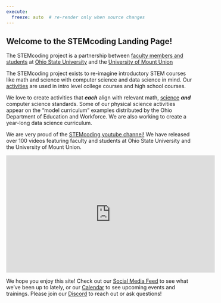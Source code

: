 ```yaml
---
execute:
  freeze: auto  # re-render only when source changes
---
```


## Welcome to the STEMcoding Landing Page!

The STEMcoding project is a partnership between [faculty members and students](people.qmd) at [Ohio State University](http://osu.edu) and the [University of Mount Union](http://mountunion.edu)

The STEMcoding project exists to re-imagine introductory STEM courses like math and science with computer science and data science in mind. Our [activities](activities.qmd) are used in intro level college courses and high school courses.

We love to create activities that <b>*each*</b> align with relevant math, [science](http://go.osu.edu/ngss) <b>*and*</b> computer science standards. Some of our physical science activities appear on the "model curriculum" examples distributed by the Ohio Department of Education and Workforce. We are also working to create a year-long data science curriculum.

We are very proud of the [STEMcoding youtube channel!](http://youtube.com/STEMcoding)  We have released over 100 videos featuring faculty and students at Ohio State University and the University of Mount Union.

<iframe style="display: block; margin-left: auto; margin-right: auto;"  width="560" height="315" src="https://www.youtube.com/embed/pqXiZLnXe2U?si=0nSckcTS2osfQXVF" title="YouTube video player" frameborder="0" allow="accelerometer; autoplay; clipboard-write; encrypted-media; gyroscope; picture-in-picture; web-share" referrerpolicy="strict-origin-when-cross-origin" allowfullscreen></iframe>

We hope you enjoy this site! Check out our [Social Media Feed](feed.qmd) to see what we've been up to lately, or our [Calendar](calendar.qmd) to see upcoming events and trainings. Please join our [Discord](https://discord.gg/bsWgqcqwCE) to reach out or ask questions!
